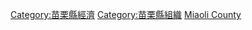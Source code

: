 [[Category:苗栗縣經濟|Category:苗栗縣經濟]]
[[Category:苗栗縣組織|Category:苗栗縣組織]]
[[Category:台灣各地工商業機構|Miaoli County]]